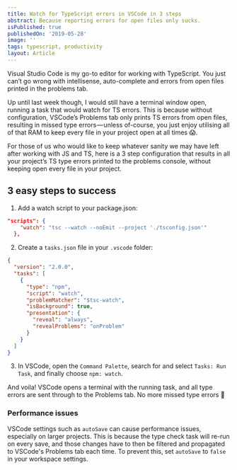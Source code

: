 ```yaml
---
title: Watch for TypeScript errors in VSCode in 3 steps
abstract: Because reporting errors for open files only sucks.
isPublished: true
publishedOn: '2019-05-28'
image: ''
tags: typescript, productivity
layout: Article
---
```


Visual Studio Code is my go-to editor for working with TypeScript. You just
can’t go wrong with intellisense, auto-complete and errors from open files
printed in the problems tab.

Up until last week though, I would still have a terminal window open, running a
task that would watch for TS errors. This is because without configuration,
VSCode’s Problems tab only prints TS errors from open files, resulting in
missed type errors — unless of-course, you just enjoy utilising all of that RAM
to keep every file in your project open at all times 😱.

For those of us who would like to keep whatever sanity we may have left after
working with JS and TS, here is a 3 step configuration that results in all your
project’s TS type errors printed to the problems console, without keeping open
every file in your project.

## 3 easy steps to success

1. Add a watch script to your package.json:

```json:package.json
"scripts": {
    "watch": "tsc --watch --noEmit --project './tsconfig.json'"
  },
```

2. Create a `tasks.json` file in your `.vscode` folder:

```json:tasks.json
{
  "version": "2.0.0",
  "tasks": [
    {
      "type": "npm",
      "script": "watch",
      "problemMatcher": "$tsc-watch",
      "isBackground": true,
      "presentation": {
        "reveal": "always",
        "revealProblems": "onProblem"
      }
    }
  ]
}
```

3. In VSCode, open the `Command Palette`, search for and select `Tasks: Run Task`, and finally choose `npm: watch`.

And voila! VSCode opens a terminal with the running task, and all type errors are sent through to the Problems tab. No more missed type errors 🙌

### Performance issues

VSCode settings such as `autoSave` can cause performance issues, especially on larger projects. This is because the type check task will re-run on every save, and those changes have to then be filtered and propagated to VSCode's Problems tab each time. To prevent this, set `autoSave` to `false` in your workspace settings.
